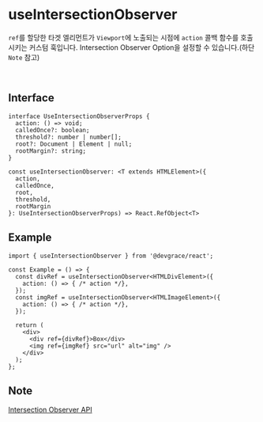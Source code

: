 # useIntersectionObserver

`ref`를 할당한 타겟 엘리먼트가 `Viewport`에 노출되는 시점에 `action` 콜백 함수를 호출시키는 커스텀 훅입니다.
Intersection Observer Option을 설정할 수 있습니다.(하단 `Note` 참고)


<br />

## Interface
```tsx
interface UseIntersectionObserverProps {
  action: () => void;
  calledOnce?: boolean;
  threshold?: number | number[];
  root?: Document | Element | null;
  rootMargin?: string;
}

const useIntersectionObserver: <T extends HTMLElement>({ 
  action, 
  calledOnce, 
  root, 
  threshold, 
  rootMargin
}: UseIntersectionObserverProps) => React.RefObject<T>
```

## Example

```tsx
import { useIntersectionObserver } from '@devgrace/react';

const Example = () => {
  const divRef = useIntersectionObserver<HTMLDivElement>({
    action: () => { /* action */},
  });
  const imgRef = useIntersectionObserver<HTMLImageElement>({
    action: () => { /* action */},
  });

  return (
    <div>
      <div ref={divRef}>Box</div>
      <img ref={imgRef} src="url" alt="img" />
    </div>
  );
};
```

## Note
[Intersection Observer API](https://developer.mozilla.org/ko/docs/Web/API/IntersectionObserver)